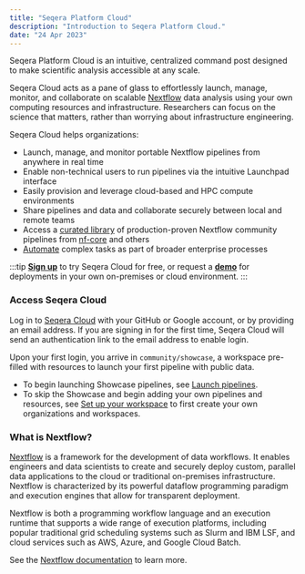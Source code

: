```yaml
---
title: "Seqera Platform Cloud"
description: "Introduction to Seqera Platform Cloud."
date: "24 Apr 2023"
---
```



Seqera Platform Cloud is an intuitive, centralized command post designed to make scientific analysis accessible at any scale. 

Seqera Cloud acts as a pane of glass to effortlessly launch, manage, monitor, and collaborate on scalable [Nextflow](https://www.nextflow.io) data analysis using your own computing resources and infrastructure. Researchers can focus on the science that matters, rather than worrying about infrastructure engineering.

Seqera Cloud helps organizations:

- Launch, manage, and monitor portable Nextflow pipelines from anywhere in real time
- Enable non-technical users to run pipelines via the intuitive Launchpad interface
- Easily provision and leverage cloud-based and HPC compute environments
- Share pipelines and data and collaborate securely between local and remote teams
- Access a [curated library](https://seqera.io/pipelines/) of production-proven Nextflow community pipelines from [nf-core](https://nf-co.re/) and others 
- [Automate](./getting-started/quickstart-demo/automation.mdx) complex tasks as part of broader enterprise processes

:::tip
[**Sign up**](https://cloud.seqera.io "Seqera Platform Cloud") to try Seqera Cloud for free, or request a [**demo**](https://seqera.io/demo "Seqera Platform Demo") for deployments in your own on-premises or cloud environment.
:::

### Access Seqera Cloud

Log in to [Seqera Cloud](https://cloud.seqera.io/login) with your GitHub or Google account, or by providing an email address. If you are signing in for the first time, Seqera Cloud will send an authentication link to the email address to enable login.

Upon your first login, you arrive in `community/showcase`, a workspace pre-filled with resources to launch your first pipeline with public data.

- To begin launching Showcase pipelines, see [Launch pipelines](./getting-started/quickstart-demo/launch-pipelines.mdx).
- To skip the Showcase and begin adding your own pipelines and resources, see [Set up your workspace](./getting-started/workspace-setup.mdx) to first create your own organizations and workspaces. 

### What is Nextflow?

[Nextflow](https://www.nextflow.io) is a framework for the development of data workflows. It enables engineers and data scientists to create and securely deploy custom, parallel data applications to the cloud or traditional on-premises infrastructure. Nextflow is characterized by its powerful dataflow programming paradigm and execution engines that allow for transparent deployment.

Nextflow is both a programming workflow language and an execution runtime that supports a wide range of execution platforms, including popular traditional grid scheduling systems such as Slurm and IBM LSF, and cloud services such as AWS, Azure, and Google Cloud Batch.

See the [Nextflow documentation](https://www.nextflow.io/docs/latest/) to learn more. 
